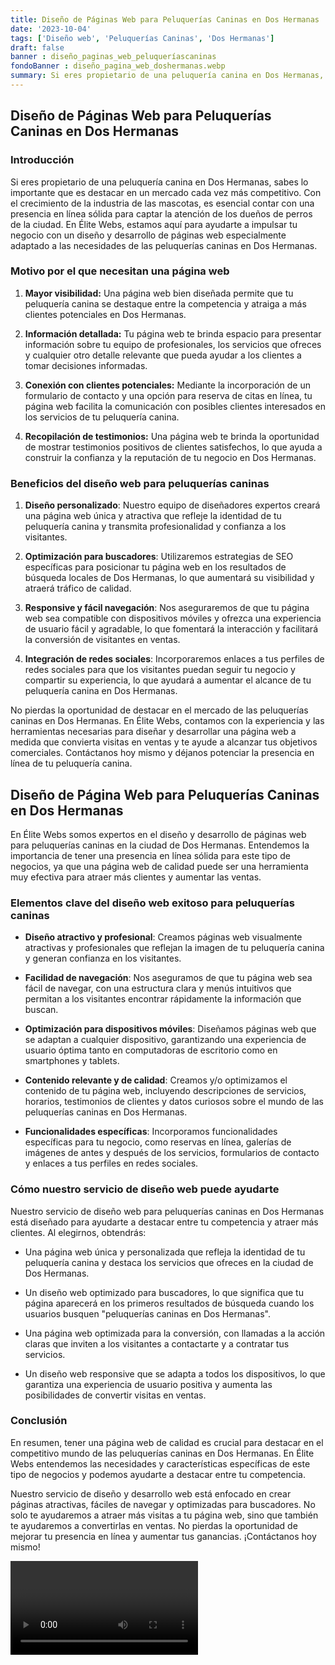 ```yaml
---
title: Diseño de Páginas Web para Peluquerías Caninas en Dos Hermanas
date: '2023-10-04'
tags: ['Diseño web', 'Peluquerías Caninas', 'Dos Hermanas']
draft: false
banner : diseño_paginas_web_peluqueríascaninas
fondoBanner : diseño_pagina_web_doshermanas.webp
summary: Si eres propietario de una peluquería canina en Dos Hermanas, sabes lo importante que es destacar en un mercado cada vez más competitivo. Con el crecimiento de la industria de las mascotas, es esencial contar con una presencia en línea sólida para captar la atención de los dueños de perros de la ciudad. En Élite Webs, estamos aquí para ayudarte a impulsar tu negocio con un diseño y desarrollo de páginas web especialmente adaptado a las necesidades de las peluquerías caninas en Dos Hermanas.
---
```


## Diseño de Páginas Web para Peluquerías Caninas en Dos Hermanas

### Introducción

Si eres propietario de una peluquería canina en Dos Hermanas, sabes lo importante que es destacar en un mercado cada vez más competitivo. Con el crecimiento de la industria de las mascotas, es esencial contar con una presencia en línea sólida para captar la atención de los dueños de perros de la ciudad. En Élite Webs, estamos aquí para ayudarte a impulsar tu negocio con un diseño y desarrollo de páginas web especialmente adaptado a las necesidades de las peluquerías caninas en Dos Hermanas.

### Motivo por el que necesitan una página web

1. **Mayor visibilidad:** Una página web bien diseñada permite que tu peluquería canina se destaque entre la competencia y atraiga a más clientes potenciales en Dos Hermanas.

2. **Información detallada:** Tu página web te brinda espacio para presentar información sobre tu equipo de profesionales, los servicios que ofreces y cualquier otro detalle relevante que pueda ayudar a los clientes a tomar decisiones informadas.

3. **Conexión con clientes potenciales:** Mediante la incorporación de un formulario de contacto y una opción para reserva de citas en línea, tu página web facilita la comunicación con posibles clientes interesados en los servicios de tu peluquería canina.

4. **Recopilación de testimonios:** Una página web te brinda la oportunidad de mostrar testimonios positivos de clientes satisfechos, lo que ayuda a construir la confianza y la reputación de tu negocio en Dos Hermanas.

### Beneficios del diseño web para peluquerías caninas

1. **Diseño personalizado**: Nuestro equipo de diseñadores expertos creará una página web única y atractiva que refleje la identidad de tu peluquería canina y transmita profesionalidad y confianza a los visitantes.

2. **Optimización para buscadores**: Utilizaremos estrategias de SEO específicas para posicionar tu página web en los resultados de búsqueda locales de Dos Hermanas, lo que aumentará su visibilidad y atraerá tráfico de calidad.

3. **Responsive y fácil navegación**: Nos aseguraremos de que tu página web sea compatible con dispositivos móviles y ofrezca una experiencia de usuario fácil y agradable, lo que fomentará la interacción y facilitará la conversión de visitantes en ventas.

4. **Integración de redes sociales**: Incorporaremos enlaces a tus perfiles de redes sociales para que los visitantes puedan seguir tu negocio y compartir su experiencia, lo que ayudará a aumentar el alcance de tu peluquería canina en Dos Hermanas.

No pierdas la oportunidad de destacar en el mercado de las peluquerías caninas en Dos Hermanas. En Élite Webs, contamos con la experiencia y las herramientas necesarias para diseñar y desarrollar una página web a medida que convierta visitas en ventas y te ayude a alcanzar tus objetivos comerciales. Contáctanos hoy mismo y déjanos potenciar la presencia en línea de tu peluquería canina.

<GifSeo />

<Cta />

## Diseño de Página Web para Peluquerías Caninas en Dos Hermanas

En Élite Webs somos expertos en el diseño y desarrollo de páginas web para peluquerías caninas en la ciudad de Dos Hermanas. Entendemos la importancia de tener una presencia en línea sólida para este tipo de negocios, ya que una página web de calidad puede ser una herramienta muy efectiva para atraer más clientes y aumentar las ventas.

### Elementos clave del diseño web exitoso para peluquerías caninas

- **Diseño atractivo y profesional**: Creamos páginas web visualmente atractivas y profesionales que reflejan la imagen de tu peluquería canina y generan confianza en los visitantes.

- **Facilidad de navegación**: Nos aseguramos de que tu página web sea fácil de navegar, con una estructura clara y menús intuitivos que permitan a los visitantes encontrar rápidamente la información que buscan.

- **Optimización para dispositivos móviles**: Diseñamos páginas web que se adaptan a cualquier dispositivo, garantizando una experiencia de usuario óptima tanto en computadoras de escritorio como en smartphones y tablets.

- **Contenido relevante y de calidad**: Creamos y/o optimizamos el contenido de tu página web, incluyendo descripciones de servicios, horarios, testimonios de clientes y datos curiosos sobre el mundo de las peluquerías caninas en Dos Hermanas.

- **Funcionalidades específicas**: Incorporamos funcionalidades específicas para tu negocio, como reservas en línea, galerías de imágenes de antes y después de los servicios, formularios de contacto y enlaces a tus perfiles en redes sociales.

### Cómo nuestro servicio de diseño web puede ayudarte

Nuestro servicio de diseño web para peluquerías caninas en Dos Hermanas está diseñado para ayudarte a destacar entre tu competencia y atraer más clientes. Al elegirnos, obtendrás:

- Una página web única y personalizada que refleja la identidad de tu peluquería canina y destaca los servicios que ofreces en la ciudad de Dos Hermanas.

- Un diseño web optimizado para buscadores, lo que significa que tu página aparecerá en los primeros resultados de búsqueda cuando los usuarios busquen "peluquerías caninas en Dos Hermanas".

- Una página web optimizada para la conversión, con llamadas a la acción claras que inviten a los visitantes a contactarte y a contratar tus servicios.

- Un diseño web responsive que se adapta a todos los dispositivos, lo que garantiza una experiencia de usuario positiva y aumenta las posibilidades de convertir visitas en ventas.

### Conclusión

En resumen, tener una página web de calidad es crucial para destacar en el competitivo mundo de las peluquerías caninas en Dos Hermanas. En Élite Webs entendemos las necesidades y características específicas de este tipo de negocios y podemos ayudarte a destacar entre tu competencia.

Nuestro servicio de diseño y desarrollo web está enfocado en crear páginas atractivas, fáciles de navegar y optimizadas para buscadores. No solo te ayudaremos a atraer más visitas a tu página web, sino que también te ayudaremos a convertirlas en ventas. No pierdas la oportunidad de mejorar tu presencia en línea y aumentar tus ganancias. ¡Contáctanos hoy mismo!

<Video />

<CtaBot job='Peluquerías Caninas' city='Dos Hermanas'/>

<Gmaps query='Dos Hermanas+españa+maps' />